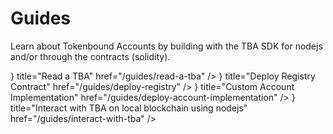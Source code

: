 # Guides


Learn about Tokenbound Accounts by building with the TBA SDK for nodejs and/or through the contracts (solidity).

<Cards>
  <Card
    icon={<BiBookAlt style={{ placeSelf: "center" }} />}
    title="Read a TBA"
    href="/guides/read-a-tba"
  />
  <Card
    icon={<BiBookAlt style={{ placeSelf: "center" }} />}
    title="Deploy Registry Contract"
    href="/guides/deploy-registry"
  />
  <Card
    icon={<BiBookAlt style={{ placeSelf: "center" }} />}
    title="Custom Account Implementation"
    href="/guides/deploy-account-implementation"
  />
  <Card
    icon={<BiBookAlt style={{ placeSelf: "center" }} />}
    title="Interact with TBA on local blockchain using nodejs"
    href="/guides/interact-with-tba"
  />
</Cards>
